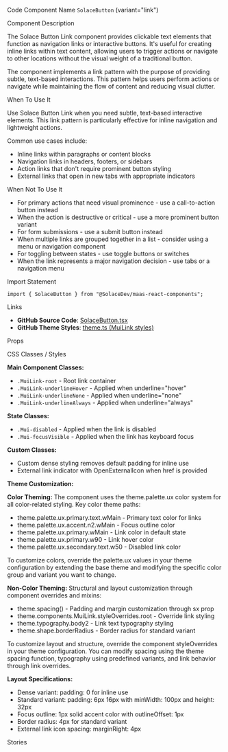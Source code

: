 
<Meta of={SolaceButtonStories} />

<Title>Solace Button Link</Title>

<Description of={SolaceButtonStories} />

<Subtitle>Code Component Name</Subtitle>
`SolaceButton` (variant="link")

<Subtitle>Component Description</Subtitle>

The Solace Button Link component provides clickable text elements that function as navigation links or interactive buttons. It's useful for creating inline links within text content, allowing users to trigger actions or navigate to other locations without the visual weight of a traditional button.

The component implements a link pattern with the purpose of providing subtle, text-based interactions. This pattern helps users perform actions or navigate while maintaining the flow of content and reducing visual clutter.

<Subtitle>When To Use It</Subtitle>

Use Solace Button Link when you need subtle, text-based interactive elements. This link pattern is particularly effective for inline navigation and lightweight actions.

Common use cases include:

- Inline links within paragraphs or content blocks
- Navigation links in headers, footers, or sidebars
- Action links that don't require prominent button styling
- External links that open in new tabs with appropriate indicators

<Subtitle>When Not To Use It</Subtitle>

- For primary actions that need visual prominence - use a call-to-action button instead
- When the action is destructive or critical - use a more prominent button variant
- For form submissions - use a submit button instead
- When multiple links are grouped together in a list - consider using a menu or navigation component
- For toggling between states - use toggle buttons or switches
- When the link represents a major navigation decision - use tabs or a navigation menu

<Subtitle>Import Statement</Subtitle>

```tsx
import { SolaceButton } from "@SolaceDev/maas-react-components";
```

<Subtitle>Links</Subtitle>

- **GitHub Source Code**: [SolaceButton.tsx](https://github.com/SolaceDev/maas-react-components/blob/main/src/components/form/SolaceButton.tsx)
- **GitHub Theme Styles**: <a href="https://github.com/SolaceDev/maas-react-components/blob/main/src/resources/theme.ts#:~:text=MuiLink" target="_blank">theme.ts (MuiLink styles)</a>

<Subtitle>Props</Subtitle>

<ArgTypes of={SolaceButtonStories} />

<Subtitle>CSS Classes / Styles</Subtitle>

**Main Component Classes:**

- `.MuiLink-root` - Root link container
- `.MuiLink-underlineHover` - Applied when underline="hover"
- `.MuiLink-underlineNone` - Applied when underline="none"
- `.MuiLink-underlineAlways` - Applied when underline="always"

**State Classes:**

- `.Mui-disabled` - Applied when the link is disabled
- `.Mui-focusVisible` - Applied when the link has keyboard focus

**Custom Classes:**

- Custom dense styling removes default padding for inline use
- External link indicator with OpenExternalIcon when href is provided

**Theme Customization:**

**Color Theming:**
The component uses the theme.palette.ux color system for all color-related styling. Key color theme paths:

- theme.palette.ux.primary.text.wMain - Primary text color for links
- theme.palette.ux.accent.n2.wMain - Focus outline color
- theme.palette.ux.primary.wMain - Link color in default state
- theme.palette.ux.primary.w90 - Link hover color
- theme.palette.ux.secondary.text.w50 - Disabled link color

To customize colors, override the palette.ux values in your theme configuration by extending the base theme and modifying the specific color group and variant you want to change.

**Non-Color Theming:**
Structural and layout customization through component overrides and mixins:

- theme.spacing() - Padding and margin customization through sx prop
- theme.components.MuiLink.styleOverrides.root - Override link styling
- theme.typography.body2 - Link text typography styling
- theme.shape.borderRadius - Border radius for standard variant

To customize layout and structure, override the component styleOverrides in your theme configuration. You can modify spacing using the theme spacing function, typography using predefined variants, and link behavior through link overrides.

**Layout Specifications:**

- Dense variant: padding: 0 for inline use
- Standard variant: padding: 6px 16px with minWidth: 100px and height: 32px
- Focus outline: 1px solid accent color with outlineOffset: 1px
- Border radius: 4px for standard variant
- External link icon spacing: marginRight: 4px

<Subtitle>Stories</Subtitle>

<CustomStories />
